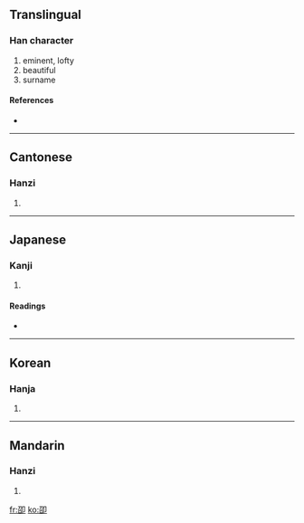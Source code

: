 ==Translingual==

===Han character===
{{Han char|rn=26|rad=卩|as=05|sn=7|four=1762<sub>0</sub>|canj=尸口尸中 (SRSL)}}

# eminent, lofty
# beautiful
# surname

====References====
* {{Han ref|kx=0159.170|dkj=02854|dj=0364.060|hdz=10313.030|uh=5372|ud=21362|bh=CA73|bd=51827}}

----

==Cantonese==

===Hanzi===
{{yue-hanzi|jyut=|y=siu6}}

# {{defn|Cantonese}}

----

==Japanese==

===Kanji===
{{ja-kanji|grade=|rs=卩05}}

# {{defn|Japanese}}

====Readings====
* {{ja-readings|on=[[しょう]] (shō), [[じょう]] (jō)|kun=[[たかい]] (takai)}}

----

==Korean==

===Hanja===
{{ko-hanja|hangeul=소|rv=so|mr=so}}

# {{defn|Korean}}

----

==Mandarin==

===Hanzi===
{{cmn-hanzi|pin=[[quán]] ([[quan2]]), [[shào]] ([[shao4]])|wg=ch'üan<sup>2</sup>, shao<sup>4</sup>}}

# {{defn|Mandarin}}

[[fr:卲]]
[[ko:卲]]